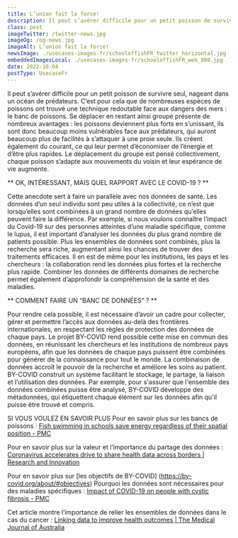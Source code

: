 ```yaml
---
title: L’union fait la force!
description: Il peut s’avérer difficile pour un petit poisson de survivre seul, nageant dans un océan de prédateurs.C’est pour cela que de nombreuses espèces de poissons ont trouvé une technique redoutable face aux dangers des mers - le banc de poissons.
class: post
imageTwitter: /twitter-news.jpg
imageOg: /og-news.jpg
imageAlt: L’union fait la force!
newsImage: ./usecases-images-fr/schooloffishFR_twitter_horizontal.jpg
embeddedImagesLocal: ./usecases-images-fr/schooloffishFR_web_800.jpg
date: 2022-10-04
postType: UsecaseFr
---
```



Il peut s’avérer difficile pour un petit poisson de survivre seul, nageant dans un océan de prédateurs. C’est pour cela que de nombreuses espèces de poissons ont trouvé une technique redoutable face aux dangers des mers : le banc de poissons. Se déplacer en restant ainsi groupé présente de nombreux avantages : les poissons deviennent plus forts en s’unissant, ils sont donc beaucoup moins vulnérables face aux prédateurs, qui auront beaucoup plus de facilités à s’attaquer à une proie seule. Ils créent également du courant, ce qui leur permet d’économiser de l’énergie et d’être plus rapides. Le déplacement du groupe est pensé collectivement, chaque poisson s’adapte aux mouvements du voisin et leur espérance de vie augmente.

** OK, INTÉRESSANT, MAIS QUEL RAPPORT AVEC LE COVID-19 ? **

Cette anecdote sert à faire un parallèle avec nos données de santé. Les données d’un seul individu sont peu utiles à la collectivité, ce n’est que lorsqu’elles sont combinées à un grand nombre de données qu’elles peuvent faire la différence. Par exemple, si nous voulons connaître l’impact du Covid-19 sur des personnes atteintes d’une maladie spécifique, comme le lupus, il est important d’analyser les données du plus grand nombre de patients possible. Plus les ensembles de données sont combinés, plus la recherche sera riche, augmentant ainsi les chances de trouver des traitements efficaces. Il en est de même pour les institutions, les pays et les chercheurs : la collaboration rend les données plus fortes et la recherche plus rapide. Combiner les données de différents domaines de recherche permet également d’approfondir la compréhension de la santé et des maladies. 

** COMMENT FAIRE UN “BANC DE DONNÉES” ? ** 

Pour rendre cela possible, il est nécessaire d’avoir un cadre pour collecter, gérer et permettre l’accès aux données au-delà des frontières internationales, en respectant les règles de protection des données de chaque pays. Le projet BY-COVID rend possible cette mise en commun des données, en réunissant les chercheurs et les institutions de nombreux pays européens, afin que les données de chaque pays puissent être combinées pour générer de la connaissance pour tout le monde. La combinaison de données accroît le pouvoir de la recherche et améliore les soins au patient. BY-COVID construit un système facilitant le stockage, le partage, la liaison et l’utilisation des données. Par exemple, pour s'assurer que l'ensemble des données combinées puisse être analysé, BY-COVID développe des métadonnées, qui étiquettent chaque élément sur les données afin qu'il puisse être trouvé et compris. 

SI VOUS VOULEZ EN SAVOIR PLUS
Pour en savoir plus sur les bancs de poissons : [Fish swimming in schools save energy regardless of their spatial position - PMC ](https://www.ncbi.nlm.nih.gov/pmc/articles/PMC4293471/) 

Pour en savoir plus sur la valeur et l’importance du partage des données : [Coronavirus accelerates drive to share health data across borders | Research and Innovation](https://ec.europa.eu/research-and-innovation/en/horizon-magazine/coronavirus-accelerates-drive-share-health-data-across-borders)

Pour en savoir plus sur [les objectifs de BY-COVID] (https://by-covid.org/about/#objectives)
Pourquoi les données sont nécessaires pour des maladies spécifiques : [Impact of COVID-19 on people with cystic fibrosis - PMC](https://www.ncbi.nlm.nih.gov/pmc/articles/PMC7159857/) 

Cet article montre l’importance de relier les ensembles de données dans le cas du cancer : [Linking data to improve health outcomes | The Medical Journal of Australia ](https://www.mja.com.au/journal/2014/200/7/linking-data-improve-health-outcomes)

